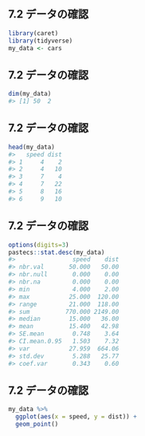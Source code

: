 ## 7.2 データの確認

```r
library(caret)
library(tidyverse)
my_data <- cars
```

## 7.2 データの確認

```r
dim(my_data)
#> [1] 50  2
```

## 7.2 データの確認

```r
head(my_data)
#>   speed dist
#> 1     4    2
#> 2     4   10
#> 3     7    4
#> 4     7   22
#> 5     8   16
#> 6     9   10
```

## 7.2 データの確認

```r
options(digits=3)
pastecs::stat.desc(my_data)
#>                speed    dist
#> nbr.val       50.000   50.00
#> nbr.null       0.000    0.00
#> nbr.na         0.000    0.00
#> min            4.000    2.00
#> max           25.000  120.00
#> range         21.000  118.00
#> sum          770.000 2149.00
#> median        15.000   36.00
#> mean          15.400   42.98
#> SE.mean        0.748    3.64
#> CI.mean.0.95   1.503    7.32
#> var           27.959  664.06
#> std.dev        5.288   25.77
#> coef.var       0.343    0.60
```

## 7.2 データの確認

```r
my_data %>%
  ggplot(aes(x = speed, y = dist)) +
  geom_point()
```

